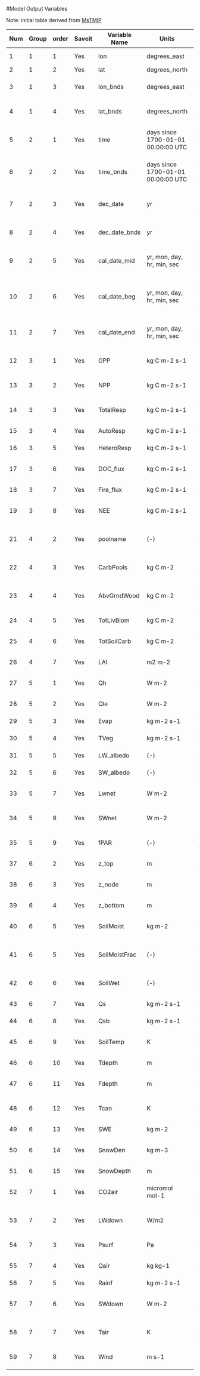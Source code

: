 #Model Output Variables

Note: initial table derived from [MsTMIP](http://nacp.ornl.gov/MsTMIP_variables.shtml) 

| Num | Group | order | Saveit | Variable Name | Units                              | Long name                                | Priority | Category           | 3-hourly | Monthly | var_type  | ndim | dim1  | dim2  | dim3  | dim4 | Description                                                                                                          |                              |
|-----|-------|-------|--------|---------------|------------------------------------|------------------------------------------|----------|--------------------|----------|---------|-----------|------|-------|-------|-------|------|----------------------------------------------------------------------------------------------------------------------|------------------------------|
| 1   | 1     | 1     | Yes    | lon           | degrees_east                       | Longitude                                | 0        | Grid               | Yes      | Yes     | real      | 1    | lon   | na    | na    | na   | longitude at center of each grid cell                                                                                |                              |
| 2   | 1     | 2     | Yes    | lat           | degrees_north                      | Latitude                                 | 0        | Grid               | Yes      | Yes     | real      | 1    | lat   | na    | na    | na   | latitude at center of each grid cell                                                                                 |                              |
| 3   | 1     | 3     | Yes    | lon_bnds      | degrees_east                       | Longitude west-east bounds               | 0        | Grid               | Yes      | Yes     | real      | 2    | nbnds | lon   | na    | na   | (west boundary of grid cell, east boundary of grid cell)                                                             |                              |
| 4   | 1     | 4     | Yes    | lat_bnds      | degrees_north                      | Latitude south-north bounds              | 0        | Grid               | Yes      | Yes     | real      | 2    | nbnds | lat   | na    | na   | (south boundary of grid cell, north boundary of grid cell)                                                           |                              |
| 5   | 2     | 1     | Yes    | time          | days since 1700-01-01 00:00:00 UTC | Time middle averaging period             | 0        | Time               | Yes      | Yes     | double    | 1    | time  | na    | na    | na   | julian days days since 1700-01-01 00:00:00 UTC for middle of time averaging period Proleptic_Gregorianc calendar     |                              |
| 6   | 2     | 2     | Yes    | time_bnds     | days since 1700-01-01 00:00:00 UTC | Time beginning-end bounds                | 0        | Time               | Yes      | Yes     | double    | 2    | nbnds | time  | na    | na   | (julian days days since 1700-01-01 beginning time ave period, julian days days since 1700-01-01 end time ave period) |                              |
| 7   | 2     | 3     | Yes    | dec_date      | yr                                 | Decimal date middle averaging period     | 0        | Time               | Yes      | Yes     | double    | 1    | time  | na    | na    | na   | decimal date in fractional years for middle of time averaging period                                                 |                              |
| 8   | 2     | 4     | Yes    | dec_date_bnds | yr                                 | Decimal date beginning-end bounds        | 0        | Time               | Yes      | Yes     | double    | 2    | nbnds | time  | na    | na   | (decimal date beginningĘĘtime ave period, decimal date end time ave period)                                          |                              |
| 9   | 2     | 5     | Yes    | cal_date_mid  | yr, mon, day, hr, min, sec         | Calender date middle averaging period    | 0        | Time               | Yes      | Yes     | integer   | 2    | ncal  | time  | na    | na   | calender date middle of time ave period: year, month, day, hour, minute, second for UTC time zone                    |                              |
| 10  | 2     | 6     | Yes    | cal_date_beg  | yr, mon, day, hr, min, sec         | Calender date beginning averaging period | 0        | Time               | Yes      | Yes     | integer   | 2    | ncal  | time  | na    | na   | calender date beginning of time ave period: year, month, day, hour, minute, second for UTC time zone                 |                              |
| 11  | 2     | 7     | Yes    | cal_date_end  | yr, mon, day, hr, min, sec         | Calender date end averaging period       | 0        | Time               | Yes      | Yes     | integer   | 2    | ncal  | time  | na    | na   | calender date end of time ave period: year, month, day, hour, minute, second for UTC time zone                       |                              |
| 12  | 3     | 1     | Yes    | GPP           | kg C m-2 s-1                       | Gross Primary Productivity               | 1        | Carbon Fluxes      | Yes      | Yes     | real      | 3    | lon   | lat   | time  | na   | Rate of photosynthesis (always positive)                                                                             |                              |
| 13  | 3     | 2     | Yes    | NPP           | kg C m-2 s-1                       | Net Primary Productivity                 | 1        | Carbon Fluxes      | Yes      | Yes     | real      | 3    | lon   | lat   | time  | na   | Net Primary Productivity (NPP=GPP-AutoResp, positive into plants)                                                    |                              |
| 14  | 3     | 3     | Yes    | TotalResp     | kg C m-2 s-1                       | Total Respiration                        | 1        | Carbon Fluxes      | Yes      | Yes     | real      | 3    | lon   | lat   | time  | na   | Total respiration (TotalResp=AutoResp+heteroResp, always positive)                                                   |                              |
| 15  | 3     | 4     | Yes    | AutoResp      | kg C m-2 s-1                       | Autotrophic Respiration                  | 1        | Carbon Fluxes      | Yes      | Yes     | real      | 3    | lon   | lat   | time  | na   | Autotrophic respiration rate (always positive)                                                                       |                              |
| 16  | 3     | 5     | Yes    | HeteroResp    | kg C m-2 s-1                       | Heterotrophic Respiration                | 1        | Carbon Fluxes      | Yes      | Yes     | real      | 3    | lon   | lat   | time  | na   | Heterotrophic respiration rate (always positive)                                                                     |                              |
| 17  | 3     | 6     | Yes    | DOC_flux      | kg C m-2 s-1                       | Dissolved Organic Carbon flux            | 1        | Carbon Fluxes      | Yes      | Yes     | real      | 3    | lon   | lat   | time  | na   | Loss of organic carbon dissolved in ground water or rivers (positive out of grid cell)                               |                              |
| 18  | 3     | 7     | Yes    | Fire_flux     | kg C m-2 s-1                       | Fire emissions                           | 1        | Carbon Fluxes      | Yes      | Yes     | real      | 3    | lon   | lat   | time  | na   | Flux of carbon due to fires (always positive)                                                                        |                              |
| 19  | 3     | 8     | Yes    | NEE           | kg C m-2 s-1                       | Net Ecosystem Exchange                   | 1        | Carbon Fluxes      | Yes      | Yes     | real      | 3    | lon   | lat   | time  | na   | Net Ecosystem Exchange (NEE=HeteroResp+AutoResp-GPP, positive into atmosphere)                                       |                              |
| 21  | 4     | 2     | Yes    | poolname      | (-)                                | Name of each Carbon Pool                 | 1        | Carbon Pools       | No       | Yes     | character | 2    | nchar | npool | na    | na   | Name of each carbon pool (i.e., "wood                                                                                | or ""Coarse Woody Debris"")" |
| 22  | 4     | 3     | Yes    | CarbPools     | kg C m-2                           | Size of each carbon pool                 | 1        | Carbon Pools       | No       | Yes     | real      | 4    | lon   | lat   | npool | time | Total size of each carbon pool vertically integrated over the entire soil column                                     |                              |
| 23  | 4     | 4     | Yes    | AbvGrndWood   | kg C m-2                           | Above ground woody biomass               | 1        | Carbon Pools       | No       | Yes     | real      | 3    | lon   | lat   | time  | na   | Total above ground wood biomass                                                                                      |                              |
| 24  | 4     | 5     | Yes    | TotLivBiom    | kg C m-2                           | Total living biomass                     | 1        | Carbon Pools       | No       | Yes     | real      | 3    | lon   | lat   | time  | na   | Total carbon content of the living biomass (leaves+roots+wood)                                                       |                              |
| 25  | 4     | 6     | Yes    | TotSoilCarb   | kg C m-2                           | Total Soil Carbon                        | 1        | Carbon Pools       | No       | Yes     | real      | 3    | lon   | lat   | time  | na   | Total soil and litter carbon content vertically integrated over the enire soil column                                |                              |
| 26  | 4     | 7     | Yes    | LAI           | m2 m-2                             | Leaf Area Index                          | 1        | Carbon Pools       | No       | Yes     | real      | 3    | lon   | lat   | time  | na   | Area of leaves per area ground                                                                                       |                              |
| 27  | 5     | 1     | Yes    | Qh            | W m-2                              | Sensible heat                            | 1        | Energy Fluxes      | Yes      | Yes     | real      | 3    | lon   | lat   | time  | na   | Sensible heat flux into the boundary layer (positive into atmosphere)                                                |                              |
| 28  | 5     | 2     | Yes    | Qle           | W m-2                              | Latent heat                              | 1        | Energy Fluxes      | Yes      | Yes     | real      | 3    | lon   | lat   | time  | na   | Latent heat flux into the boundary layer (positive into atmosphere)                                                  |                              |
| 29  | 5     | 3     | Yes    | Evap          | kg m-2 s-1                         | Total Evaporation                        | 1        | Energy Fluxes      | No       | Yes     | real      | 3    | lon   | lat   | time  | na   | Sum of all evaporation sources (positive into atmosphere)                                                            |                              |
| 30  | 5     | 4     | Yes    | TVeg          | kg m-2 s-1                         | Transpiration                            | 1        | Energy Fluxes      | No       | Yes     | real      | 3    | lon   | lat   | time  | na   | Total Plant transpiration (always positive)                                                                          |                              |
| 31  | 5     | 5     | Yes    | LW_albedo     | (-)                                | Longwave Albedo                          | 1        | Energy Fluxes      | No       | Yes     | real      | 3    | lon   | lat   | time  | na   | Longwave Albedo                                                                                                      |                              |
| 32  | 5     | 6     | Yes    | SW_albedo     | (-)                                | Shortwave Albedo                         | 1        | Energy Fluxes      | No       | Yes     | real      | 3    | lon   | lat   | time  | na   | Shortwave albedo                                                                                                     |                              |
| 33  | 5     | 7     | Yes    | Lwnet         | W m-2                              | Net Longwave Radiation                   | 1        | Energy Fluxes      | No       | Yes     | real      | 3    | lon   | lat   | time  | na   | Incident longwave radiation minus simulated outgoing longwave radiation (positive into grnd)                         |                              |
| 34  | 5     | 8     | Yes    | SWnet         | W m-2                              | Net shortwave radiation                  | 1        | Energy Fluxes      | No       | Yes     | real      | 3    | lon   | lat   | time  | na   | Incident shortwave radiation minus simulated outgoing shortwave radiation (positive into grnd)                       |                              |
| 35  | 5     | 9     | Yes    | fPAR          | (-)                                | Absorbed fraction incoming PAR           | 1        | Energy Fluxes      | No       | Yes     | real      | 3    | lon   | lat   | time  | na   | absorbed fraction incoming photosyntetically active radiation                                                        |                              |
| 37  | 6     | 2     | Yes    | z_top         | m                                  | Soil Layer Top Depth                     | 1        | Physical Variables | No       | Yes     | real      | 1    | nsoil | na    | na    | na   | Depth from soil surface to top of soil layer                                                                         |                              |
| 38  | 6     | 3     | Yes    | z_node        | m                                  | Soil Layer Node Depth                    | 1        | Physical Variables | No       | Yes     | real      | 1    | nsoil | na    | na    | na   | Depth from soil surface to layer prognostic variables; typically center of soil layer                                |                              |
| 39  | 6     | 4     | Yes    | z_bottom      | m                                  | Soil Layer Bottom Depth                  | 1        | Physical Variables | No       | Yes     | real      | 1    | nsoil | na    | na    | na   | Depth from soil surface to bottom of soil layer                                                                      |                              |
| 40  | 6     | 5     | Yes    | SoilMoist     | kg m-2                             | Average Layer Soil Moisture              | 1        | Physical Variables | No       | Yes     | real      | 4    | lon   | lat   | nsoil | time | Soil water content in each soil layer, including liquid, vapor and ice                                               |                              |
| 41  | 6     | 5     | Yes    | SoilMoistFrac | (-)                                | Average Layer Fraction of Saturation     | 1        | Physical Variables | No       | Yes     | real      | 4    | lon   | lat   | nsoil | time | Fraction of saturation of soil water in each soil layer, including liquid and ice                                    |                              |
| 42  | 6     | 6     | Yes    | SoilWet       | (-)                                | Total Soil Wetness                       | 1        | Physical Variables | No       | Yes     | real      | 3    | lon   | lat   | time  | na   | Vertically integrated soil moisture divided by maximum allowable soil moisture above wilting point                   |                              |
| 43  | 6     | 7     | Yes    | Qs            | kg m-2 s-1                         | Surface runoff                           | 1        | Physical Variables | No       | Yes     | real      | 3    | lon   | lat   | time  | na   | Runoff from the landsurface and/or subsurface stormflow                                                              |                              |
| 44  | 6     | 8     | Yes    | Qsb           | kg m-2 s-1                         | Subsurface runoff                        | 1        | Physical Variables | No       | Yes     | real      | 3    | lon   | lat   | time  | na   | Gravity soil water drainage and/or soil water lateral flow                                                           |                              |
| 45  | 6     | 9     | Yes    | SoilTemp      | K                                  | Average Layer Soil Temperature           | 1        | Physical Variables | No       | Yes     | real      | 4    | lon   | lat   | nsoil | time | Average soil temperature in each soil layer                                                                          |                              |
| 46  | 6     | 10    | Yes    | Tdepth        | m                                  | Active Layer Thickness                   | 1        | Physical Variables | No       | Yes     | real      | 3    | lon   | lat   | time  | na   | Thaw depth; depth to zero centigrade isotherm in permafrost                                                          |                              |
| 47  | 6     | 11    | Yes    | Fdepth        | m                                  | Frozen Layer Thickness                   | 1        | Physical Variables | No       | Yes     | real      | 3    | lon   | lat   | time  | na   | Freeze depth; depth to zero centigrade isotherm in non-permafrost                                                    |                              |
| 48  | 6     | 12    | Yes    | Tcan          | K                                  | Canopy Temperature                       | 1        | Physical Variables | No       | Yes     | real      | 3    | lon   | lat   | time  | na   | Canopy or vegetation temperature (or temperature used in photosynthesis calculations)                                |                              |
| 49  | 6     | 13    | Yes    | SWE           | kg m-2                             | Snow Water Equivalent                    | 1        | Physical Variables | No       | Yes     | real      | 3    | lon   | lat   | time  | na   | Total water mass of snow pack, including ice and liquid water                                                        |                              |
| 50  | 6     | 14    | Yes    | SnowDen       | kg m-3                             | Bulk Snow Density                        | 1        | Physical Variables | No       | Yes     | real      | 3    | lon   | lat   | time  | na   | Overall bulk density of the snow pack, including ice and liquid water                                                |                              |
| 51  | 6     | 15    | Yes    | SnowDepth     | m                                  | Total snow depth                         | 1        | Physical Variables | No       | Yes     | real      | 3    | lon   | lat   | time  | na   | Total snow depth                                                                                                     |                              |
| 52  | 7     | 1     | Yes    | CO2air        | micromol mol-1                     | Near surface CO2 concentration           | 1        | Driver             | No       | Yes     | real      | 3    | lon   | lat   | time  | na   | Near surface dry air CO2 mole fraction                                                                               |                              |
| 53  | 7     | 2     | Yes    | LWdown        | W/m2                               | Surface incident longwave radiation      | 1        | Driver             | No       | Yes     | real      | 3    | lon   | lat   | time  | na   | Surface incident longwave radiation                                                                                  |                              |
| 54  | 7     | 3     | Yes    | Psurf         | Pa                                 | Surface pressure                         | 1        | Driver             | No       | Yes     | real      | 3    | lon   | lat   | time  | na   | Surface pressure                                                                                                     |                              |
| 55  | 7     | 4     | Yes    | Qair          | kg kg-1                            | Near surface specific humidity           | 1        | Driver             | No       | Yes     | real      | 3    | lon   | lat   | time  | na   | Near surface specific humidity                                                                                       |                              |
| 56  | 7     | 5     | Yes    | Rainf         | kg m-2 s-1                         | Rainfall rate                            | 1        | Driver             | No       | Yes     | real      | 3    | lon   | lat   | time  | na   | Rainfall rate                                                                                                        |                              |
| 57  | 7     | 6     | Yes    | SWdown        | W m-2                              | Surface incident shortwave radiation     | 1        | Driver             | No       | Yes     | real      | 3    | lon   | lat   | time  | na   | Surface incident shortwave radiation                                                                                 |                              |
| 58  | 7     | 7     | Yes    | Tair          | K                                  | Near surface air temperature             | 1        | Driver             | No       | Yes     | real      | 3    | lon   | lat   | time  | na   | Near surface air temperature                                                                                         |                              |
| 59  | 7     | 8     | Yes    | Wind          | m s-1                              | Near surface module of the wind          | 1        | Driver             | No       | Yes     | real      | 3    | lon   | lat   | time  | na   | Near surface wind magnitude                                                                                          |                              |
